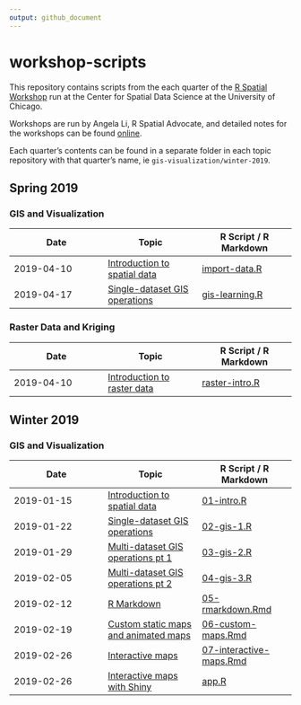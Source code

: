 ```yaml
---
output: github_document
---
```


# workshop-scripts

This repository contains scripts from the each quarter of the [R Spatial Workshop](https://spatialanalysis.github.io/events/) run at the Center for Spatial Data Science at the University of Chicago.

Workshops are run by Angela Li, R Spatial Advocate, and detailed notes for the workshops can be found [online](https://spatialanalysis.github.io/workshop-notes/).

Each quarter's contents can be found in a separate folder in each topic repository with that quarter's name, ie `gis-visualization/winter-2019`.

## Spring 2019

### GIS and Visualization
| Date | Topic | R Script / R Markdown |
|------------------------|------------------------|------------------------|
| 2019-04-10 | [Introduction to spatial data](https://spatialanalysis.github.io/workshop-notes/introduction-to-spatial-data.html) | [import-data.R](gis-visualization/spring-2019/R/import-data.R) |
| 2019-04-17 | [Single-dataset GIS operations](https://spatialanalysis.github.io/workshop-notes/single-dataset-gis-operations.html) | [gis-learning.R](gis-visualization/spring-2019/R/gis-learning.R) |

### Raster Data and Kriging

| Date | Topic | R Script / R Markdown |
|------------------------|------------------------|------------------------|
| 2019-04-10 | [Introduction to raster data](https://spatialanalysis.github.io/workshop-notes/introduction-to-raster-data.html) | [raster-intro.R](raster-kriging/spring-2019/R/raster-intro.R)|

## Winter 2019

### GIS and Visualization

| Date | Topic | R Script / R Markdown |
|------------------------|------------------------|------------------------|
| 2019-01-15 | [Introduction to spatial data](https://spatialanalysis.github.io/workshop-notes/introduction-to-spatial-data.html) | [01-intro.R](gis-visualization/winter-2019/R/01-intro.R) |
| 2019-01-22 | [Single-dataset GIS operations](https://spatialanalysis.github.io/workshop-notes/single-dataset-gis-operations.html) | [02-gis-1.R](gis-visualization/winter-2019/R/02-gis-1.R) |
| 2019-01-29 | [Multi-dataset GIS operations pt 1](https://spatialanalysis.github.io/workshop-notes/multiple-dataset-gis-operations-visualization.html) | [03-gis-2.R](gis-visualization/winter-2019/R/03-gis-2.R) |
| 2019-02-05 | [Multi-dataset GIS operations pt 2](https://spatialanalysis.github.io/workshop-notes/multiple-dataset-gis-operations-visualization-pt-2.html) | [04-gis-3.R](gis-visualization/winter-2019/R/04-gis-3.R) |
| 2019-02-12 | [R Markdown](https://spatialanalysis.github.io/workshop-notes/r-markdown-and-custom-maps.html) | [05-rmarkdown.Rmd](gis-visualization/winter-2019/doc/05-rmarkdown.Rmd) |
| 2019-02-19 | [Custom static maps and animated maps](https://spatialanalysis.github.io/workshop-notes/custom-and-animated-maps.html) | [06-custom-maps.Rmd](gis-visualization/winter-2019/doc/06-custom-maps.Rmd) |
| 2019-02-26 | [Interactive maps](https://spatialanalysis.github.io/workshop-notes/interactive-maps.html) | [07-interactive-maps.Rmd](gis-visualization/winter-2019/doc/07-interactive-maps.Rmd) |
| 2019-02-26 | [Interactive maps with Shiny](https://spatialanalysis.github.io/workshop-notes/interactive-maps-with-shiny.html) | [app.R](gis-visualization/winter-2019/R/leaflet-example/app.R) |
